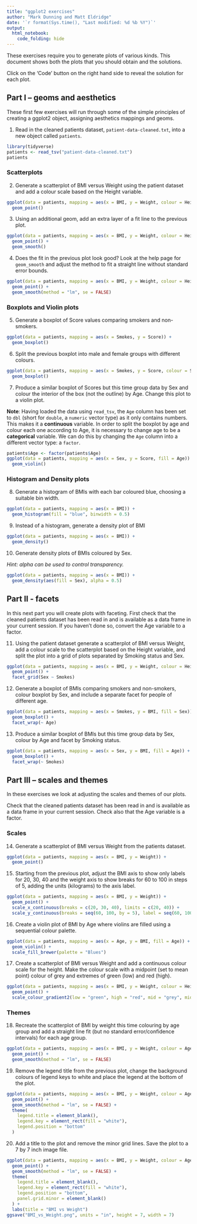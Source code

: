 ```yaml
---
title: "ggplot2 exercises"
author: "Mark Dunning and Matt Eldridge"
date: '`r format(Sys.time(), "Last modified: %d %b %Y")`'
output:
  html_notebook:
    code_folding: hide
---
```


These exercises require you to generate plots of various kinds. This document
shows both the plots that you should obtain and the solutions.

Click on the 'Code' button on the right hand side to reveal the solution for
each plot.

## Part I -- geoms and aesthetics

These first few exercises will run through some of the simple principles of
creating a ggplot2 object, assigning aesthetics mappings and geoms.

1. Read in the cleaned patients dataset, `patient-data-cleaned.txt`, into a
   new object called `patients`.

```r
library(tidyverse)
patients <- read_tsv("patient-data-cleaned.txt")
patients
```

### Scatterplots

2. Generate a scatterplot of BMI versus Weight using the patient dataset and add
   a colour scale based on the Height variable.

```r
ggplot(data = patients, mapping = aes(x = BMI, y = Weight, colour = Height)) +
  geom_point()
```

3. Using an additional geom, add an extra layer of a fit line to the previous plot.

```r
ggplot(data = patients, mapping = aes(x = BMI, y = Weight, colour = Height)) +
  geom_point() +
  geom_smooth()
```

4. Does the fit in the previous plot look good? Look at the help page for
   `geom_smooth` and adjust the method to fit a straight line without standard
   error bounds.

```r
ggplot(data = patients, mapping = aes(x = BMI, y = Weight, colour = Height)) +
  geom_point() +
  geom_smooth(method = "lm", se = FALSE)
```

### Boxplots and Violin plots

5. Generate a boxplot of Score values comparing smokers and non-smokers.

```r
ggplot(data = patients, mapping = aes(x = Smokes, y = Score)) +
  geom_boxplot()
```

6. Split the previous boxplot into male and female groups with different colours.

```r
ggplot(data = patients, mapping = aes(x = Smokes, y = Score, colour = Sex)) +
  geom_boxplot()
```

7. Produce a similar boxplot of Scores but this time group data by Sex and colour
   the interior of the box (not the outline) by Age. Change this plot to a violin
   plot.

**Note**: Having loaded the data using `read_tsv`, the `Age` column has been 
set to `dbl` (short for `double`, a `numeric` vector type) as it only contains
numbers. This makes it a **continuous** variable. In order to split the boxplot
by age and colour each one according to Age, it is necessary to change age to 
be a **categorical** variable. We can do this by changing the `Age` column into a
different vector type: a `factor`. 

```r
patients$Age <- factor(patients$Age)
ggplot(data = patients, mapping = aes(x = Sex, y = Score, fill = Age)) +
  geom_violin()
```

### Histogram and Density plots

8. Generate a histogram of BMIs with each bar coloured blue, choosing a
    suitable bin width.

```r
ggplot(data = patients, mapping = aes(x = BMI)) +
  geom_histogram(fill = "blue", binwidth = 0.5)
```

9. Instead of a histogram, generate a density plot of BMI

```r
ggplot(data = patients, mapping = aes(x = BMI)) +
  geom_density()
```

10. Generate density plots of BMIs coloured by Sex.

_Hint: alpha can be used to control transparency._

```r
ggplot(data = patients, mapping = aes(x = BMI)) +
  geom_density(aes(fill = Sex), alpha = 0.5)
```

## Part II - facets

In this next part you will create plots with faceting. First check that the cleaned
patients dataset has been read in and is available as a data frame in your current
session. If you haven't done so, convert the Age variable to a factor.

11. Using the patient dataset generate a scatterplot of BMI versus Weight, add a
    colour scale to the scatterplot based on the Height variable, and split the plot 
    into a grid of plots separated by Smoking status and Sex.

```r
ggplot(data = patients, mapping = aes(x = BMI, y = Weight, colour = Height)) +
  geom_point() +
  facet_grid(Sex ~ Smokes)
```

12. Generate a boxplot of BMIs comparing smokers and non-smokers, colour boxplot
    by Sex, and include a separate facet for people of different age.

```r
ggplot(data = patients, mapping = aes(x = Smokes, y = BMI, fill = Sex)) +
  geom_boxplot() +
  facet_wrap(~ Age)
```

13. Produce a similar boxplot of BMIs but this time group data by Sex, colour by Age
    and facet by Smoking status.

```r
ggplot(data = patients, mapping = aes(x = Sex, y = BMI, fill = Age)) +
  geom_boxplot() +
  facet_wrap(~ Smokes)
```

## Part III -- scales and themes

In these exercises we look at adjusting the scales and themes of our plots.

Check that the cleaned patients dataset has been read in and is available as a data
frame in your current session. Check also that the Age variable is a factor.

### Scales

14. Generate a scatterplot of BMI versus Weight from the patients dataset.

```r
ggplot(data = patients, mapping = aes(x = BMI, y = Weight)) +
  geom_point()
```

15. Starting from the previous plot, adjust the BMI axis to show only labels for 20, 30, 40 and the weight axis to show breaks for 60 to 100 in steps of 5, adding the units (kilograms) to the axis label.

```r
ggplot(data = patients, mapping = aes(x = BMI, y = Weight)) +
  geom_point() +
  scale_x_continuous(breaks = c(20, 30, 40), limits = c(20, 40)) +
  scale_y_continuous(breaks = seq(60, 100, by = 5), label = seq(60, 100, by = 5), name = "Weight (kg)")
```

16. Create a violin plot of BMI by Age where violins are filled using a sequential
    colour palette.

```r
ggplot(data = patients, mapping = aes(x = Age, y = BMI, fill = Age)) +
  geom_violin() +
  scale_fill_brewer(palette = "Blues")
```

17. Create a scatterplot of BMI versus Weight and add a continuous colour scale for
    the height. Make the colour scale  with a midpoint (set to mean point) colour of
    grey and extremes of green (low) and red (high).

```r
ggplot(data = patients, mapping = aes(x = BMI, y = Weight, colour = Height)) +
  geom_point() +
  scale_colour_gradient2(low = "green", high = "red", mid = "grey", midpoint = mean(patients$Height))
```

### Themes

18. Recreate the scatterplot of BMI by weight this time colouring by age group and add
    a straight line fit (but no standard error/confidence intervals) for each age group.

```r
ggplot(data = patients, mapping = aes(x = BMI, y = Weight, colour = Age)) +
  geom_point() +
  geom_smooth(method = "lm", se = FALSE)
```

19. Remove the legend title from the previous plot, change the background colours of
    legend keys to white and place the legend at the bottom of the plot.

```r
ggplot(data = patients, mapping = aes(x = BMI, y = Weight, colour = Age)) +
  geom_point() +
  geom_smooth(method = "lm", se = FALSE) +
  theme(
    legend.title = element_blank(),
    legend.key = element_rect(fill = "white"),
    legend.position = "bottom"
  )
```

20. Add a title to the plot and remove the minor grid lines.
    Save the plot to a 7 by 7 inch image file.

```r
ggplot(data = patients, mapping = aes(x = BMI, y = Weight, colour = Age)) +
  geom_point() +
  geom_smooth(method = "lm", se = FALSE) +
  theme(
    legend.title = element_blank(),
    legend.key = element_rect(fill = "white"),
    legend.position = "bottom",
    panel.grid.minor = element_blank()
  ) +
  labs(title = "BMI vs Weight")
ggsave("BMI_vs_Weight.png", units = "in", height = 7, width = 7)
```
